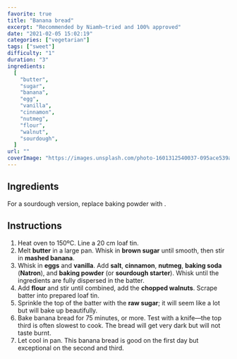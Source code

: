 ```yaml
---
favorite: true
title: "Banana bread"
excerpt: "Recommended by Niamh—tried and 100% approved"
date: "2021-02-05 15:02:19"
categories: ["vegetarian"]
tags: ["sweet"]
difficulty: "1"
duration: "3"
ingredients:
  [
    "butter",
    "sugar",
    "banana",
    "egg",
    "vanilla",
    "cinnamon",
    "nutmeg",
    "flour",
    "walnut",
    "sourdough",
  ]
url: ""
coverImage: "https://images.unsplash.com/photo-1601312540037-095ace539abb?ixlib=rb-1.2.1&ixid=MXwxMjA3fDB8MHxwaG90by1wYWdlfHx8fGVufDB8fHw%3D&auto=format&fit=crop&w=700&q=72"
---
```


## Ingredients

<ul>
  <Ingredient v="115" t="g" i="butter, cut into chunks" />
  <Ingredient v="160" t="g" i="brown sugar" />
  <Ingredient optional v="25" t="g" i="raw sugar (for topping)" />
  <Ingredient v="5" i="medium-large mashed bananas" />
  <Ingredient v="2" i="large eggs" />
  <Ingredient v="1" t="packet" i="vanilla sugar" />
  <Ingredient v="1" t="tsp" i="salt" />
  <Ingredient v="1.5" t="tsp" i="ground cinnamon" />
  <Ingredient v="0.5" t="tsp" i="ground nutmeg" />
  <Ingredient v="260" t="g" i="flour (type 405)" />
  <Ingredient v="100" t="g" i="chopped walnuts" />
  <Ingredient v="1" t="tsp" i="baking soda (Natron)" />
  <Ingredient v="1" t="tsp" i="baking powder" />
</ul>

For a sourdough version, replace baking powder with <Ingredient notList v="100" t="g" i="sourdough starter"/>.

## Instructions

1. Heat oven to 150ºC. Line a 20 cm loaf tin.
2. Melt **butter** in a large pan. Whisk in **brown sugar** until smooth, then stir in **mashed banana**.
3. Whisk in **eggs** and **vanilla**. Add **salt**, **cinnamon**, **nutmeg**, **baking soda** (**Natron**), and **baking powder** (or **sourdough starter**). Whisk until the ingredients are fully dispersed in the batter.
4. Add **flour** and stir until combined, add the **chopped walnuts**. Scrape batter into prepared loaf tin.
5. Sprinkle the top of the batter with the **raw sugar**; it will seem like a lot but will bake up beautifully.
6. Bake banana bread for 75 minutes, or more. Test with a knife—the top third is often slowest to cook. The bread will get very dark but will not taste burnt.
7. Let cool in pan. This banana bread is good on the first day but exceptional on the second and third.
